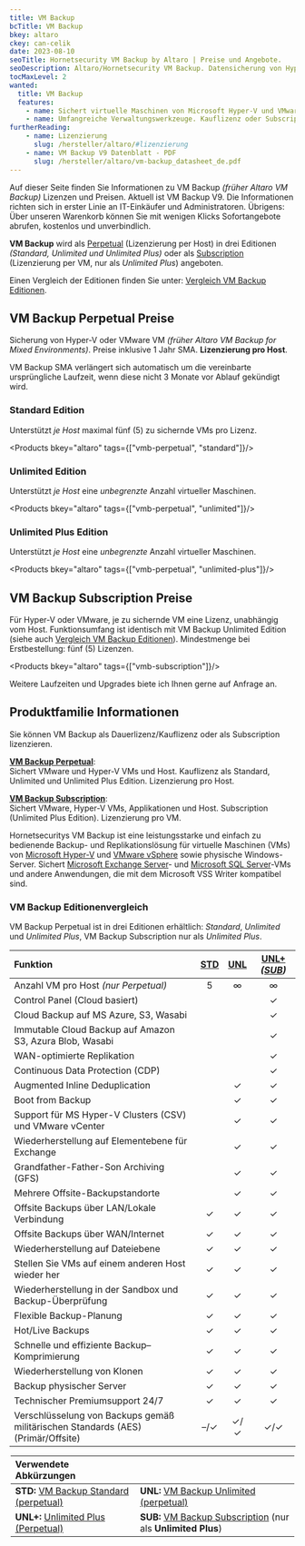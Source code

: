```yaml
---
title: VM Backup
bcTitle: VM Backup
bkey: altaro
ckey: can-celik
date: 2023-08-10
seoTitle: Hornetsecurity VM Backup by Altaro | Preise und Angebote.
seoDescription: Altaro/Hornetsecurity VM Backup. Datensicherung von Hyper-V und VMware VM. Faire Angebote für IT-Admins und IT-Einkauf.
tocMaxLevel: 2
wanted:
  title: VM Backup
  features:
    - name: Sichert virtuelle Maschinen von Microsoft Hyper-V und VMware vSphere.
    - name: Umfangreiche Verwaltungswerkzeuge. Kauflizenz oder Subscription
furtherReading:
    - name: Lizenzierung
      slug: /hersteller/altaro/#lizenzierung
    - name: VM Backup V9 Datenblatt - PDF
      slug: /hersteller/altaro/vm-backup_datasheet_de.pdf
---
```




<Intro>

Auf dieser Seite finden Sie Informationen zu VM Backup *(früher Altaro VM Backup)* Lizenzen und Preisen. Aktuell ist VM Backup V9.
Die Informationen richten sich in erster Linie an IT-Einkäufer und Administratoren.
Übrigens: Über unseren Warenkorb können Sie mit wenigen Klicks Sofortangebote abrufen, kostenlos und unverbindlich.

</Intro>

<TOC />



**VM Backup** wird als [Perpetual](#vm-backup-perpetual-preise) (Lizenzierung per Host) in drei Editionen *(Standard, Unlimited und Unlimited Plus)* oder als [Subscription](#vm-backup-subscription-preise) (Lizenzierung per VM, nur als *Unlimited Plus*) angeboten.

Einen Vergleich der Editionen finden Sie unter: [Vergleich VM Backup Editionen](#vm-backup-editionenvergleich).





## VM Backup Perpetual Preise

Sicherung von Hyper-V oder VMware VM *(früher Altaro VM Backup for Mixed Environments)*.
Preise inklusive 1 Jahr SMA. **Lizenzierung pro Host**.

<Info>

VM Backup SMA verlängert sich automatisch um die vereinbarte ursprüngliche Laufzeit, wenn diese nicht 3 Monate vor Ablauf gekündigt wird.

</Info>


### Standard Edition

Unterstützt *je Host* maximal fünf (5) zu sichernde VMs pro Lizenz.

<Products bkey="altaro" tags={["vmb-perpetual", "standard"]}/>



### Unlimited Edition

Unterstützt *je Host* eine *unbegrenzte* Anzahl virtueller Maschinen.

<Products bkey="altaro" tags={["vmb-perpetual", "unlimited"]}/>

### Unlimited Plus Edition

Unterstützt *je Host* eine *unbegrenzte* Anzahl virtueller Maschinen.

<Products bkey="altaro" tags={["vmb-perpetual", "unlimited-plus"]}/>







## VM Backup Subscription Preise

Für Hyper-V oder VMware, je zu sichernde VM eine Lizenz, unabhängig vom Host. 
Funktionsumfang ist identisch mit VM Backup Unlimited Edition (siehe auch [Vergleich VM Backup Editionen](#vm-backup-editionenvergleich)).
Mindestmenge bei Erstbestellung: fünf (5) Lizenzen.

<Products bkey="altaro" tags={["vmb-subscription"]}/>



<GetInTouch>

Weitere Laufzeiten und Upgrades biete ich Ihnen gerne auf Anfrage an.

</GetInTouch>




## Produktfamilie Informationen

Sie können VM Backup als Dauerlizenz/Kauflizenz oder als Subscription lizenzieren.

  **[VM Backup Perpetual](#vm-backup-perpetual-preise/)**: <br />
  Sichert VMware und Hyper-V VMs und Host. Kauflizenz als Standard, Unlimited und Unlimited Plus Edition. Lizenzierung pro Host.

  **[VM Backup Subscription](#vm-backup-subscription-preise/)**:  <br />
  Sichert VMware, Hyper-V VMs, Applikationen und Host. Subscription (Unlimited Plus Edition). Lizenzierung pro VM.


Hornetsecuritys VM Backup ist eine leistungsstarke und einfach zu bedienende Backup- und Replikationslösung
für virtuelle Maschinen (VMs) von [Microsoft Hyper-V](/hersteller/microsoft/windows-server/) und [VMware vSphere](/hersteller/vmware/) sowie physische Windows-Server.
Sichert [Microsoft Exchange Server](/hersteller/microsoft/exchange/)- und [Microsoft SQL Server](/hersteller/microsoft/sql-server/)-VMs und andere Anwendungen, die mit dem Microsoft VSS Writer kompatibel sind.




### VM Backup Editionenvergleich

VM Backup Perpetual ist in drei Editionen erhältlich: *Standard*, *Unlimited* und *Unlimited Plus*, VM Backup Subscription nur als *Unlimited Plus*.

|Funktion|[STD](#standard-edition "VM Backup Standard (Perpetual)")|[UNL](#unlimited-edition "VM Backup Unlimited (Perpetual)")|[UNL+](#unlimited-plus-edition "VM Backup Unlimited Plus") *([SUB](#vm-backup-subscription-preise "VM Backup Subscription"))*|
|:-------|:------:|:------:|:-------------:|
|Anzahl VM pro Host *(nur Perpetual)*                                              | 5   |  ∞  |  ∞  |
| Control Panel (Cloud basiert)                                                    |     |     | ✓   |
| Cloud Backup auf MS Azure, S3, Wasabi                                            |     |     | ✓   |
| Immutable Cloud Backup auf Amazon S3, Azura Blob, Wasabi                         |     |     | ✓   |
| WAN-optimierte Replikation                                                       |     |     | ✓   |
| Continuous Data Protection (CDP)                                                 |     |     | ✓   |
| Augmented Inline Deduplication                                                   |     | ✓   | ✓   |
| Boot from Backup                                                                 |     | ✓   | ✓   |
| Support für MS Hyper-V Clusters (CSV) und VMware vCenter                         |     | ✓   | ✓   |
| Wiederherstellung auf Elementebene für Exchange                                  |     | ✓   | ✓   |
| Grandfather-Father-Son Archiving (GFS)                                           |     | ✓   | ✓   |
| Mehrere Offsite-Backupstandorte                                                  |     | ✓   | ✓   |
| Offsite Backups über LAN/Lokale Verbindung                                       | ✓   | ✓   | ✓   |
| Offsite Backups über WAN/Internet                                                | ✓   | ✓   | ✓   |
| Wiederherstellung auf Dateiebene                                                 | ✓   | ✓   | ✓   |
| Stellen Sie VMs auf einem anderen Host wieder her                                | ✓   | ✓   | ✓   |
| Wiederherstellung in der Sandbox und Backup-Überprüfung                          | ✓   | ✓   | ✓   |
| Flexible Backup-Planung                                                          | ✓   | ✓   | ✓   |
| Hot/Live Backups                                                                 | ✓   | ✓   | ✓   |
| Schnelle und effiziente Backup–Komprimierung                                     | ✓   | ✓   | ✓   |
| Wiederherstellung von Klonen                                                     | ✓   | ✓   | ✓   |
| Backup physischer Server                                                         | ✓   | ✓   | ✓   |
| Technischer Premiumsupport 24/7                                                  | ✓   | ✓   | ✓   |
| Verschlüsselung von Backups gemäß militärischen Standards (AES) (Primär/Offsite) | –/✓ | ✓/✓ | ✓/✓ |



<Legend>

| Verwendete Abkürzungen | |
| :--- | :--- |
| **STD:** [VM Backup Standard (perpetual)](#standard-edition) | **UNL:** [VM Backup Unlimited (perpetual)](#unlimited-edition) |
| **UNL+:** [Unlimited Plus (Perpetual)](#unlimited-plus-edition) |  **SUB:** [VM Backup Subscription](#vm-backup-subscription-preise) (nur als **Unlimited Plus**) |

</Legend>

<br />

<GetInTouch theme="light" />

